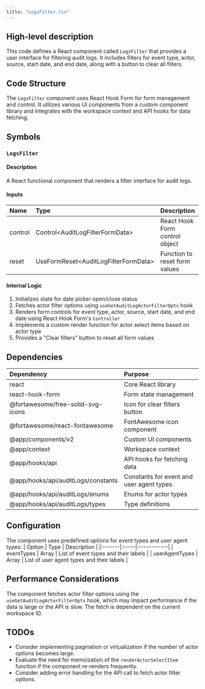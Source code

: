 ```yaml
---
title: "LogsFilter.tsx"
---
```


## High-level description
This code defines a React component called `LogsFilter` that provides a user interface for filtering audit logs. It includes filters for event type, actor, source, start date, and end date, along with a button to clear all filters.

## Code Structure
The `LogsFilter` component uses React Hook Form for form management and control. It utilizes various UI components from a custom component library and integrates with the workspace context and API hooks for data fetching.

## Symbols

### `LogsFilter`
#### Description
A React functional component that renders a filter interface for audit logs.

#### Inputs
| Name | Type | Description |
|:-----|:-----|:------------|
| control | Control&lt;AuditLogFilterFormData&gt; | React Hook Form control object |
| reset | UseFormReset&lt;AuditLogFilterFormData&gt; | Function to reset form values |

#### Internal Logic
1. Initializes state for date picker open/close status
2. Fetches actor filter options using `useGetAuditLogActorFilterOpts` hook
3. Renders form controls for event type, actor, source, start date, and end date using React Hook Form's `Controller`
4. Implements a custom render function for actor select items based on actor type
5. Provides a "Clear filters" button to reset all form values

## Dependencies
| Dependency | Purpose |
|:-----------|:--------|
| react | Core React library |
| react-hook-form | Form state management |
| @fortawesome/free-solid-svg-icons | Icon for clear filters button |
| @fortawesome/react-fontawesome | FontAwesome icon component |
| @app/components/v2 | Custom UI components |
| @app/context | Workspace context |
| @app/hooks/api | API hooks for fetching data |
| @app/hooks/api/auditLogs/constants | Constants for event and user agent types |
| @app/hooks/api/auditLogs/enums | Enums for actor types |
| @app/hooks/api/auditLogs/types | Type definitions |

## Configuration
The component uses predefined options for event types and user agent types:
| Option | Type | Description |
|:-------|:-----|:------------|
| eventTypes | Array | List of event types and their labels |
| userAgentTypes | Array | List of user agent types and their labels |

## Performance Considerations
The component fetches actor filter options using the `useGetAuditLogActorFilterOpts` hook, which may impact performance if the data is large or the API is slow. The fetch is dependent on the current workspace ID.

## TODOs
- Consider implementing pagination or virtualization if the number of actor options becomes large.
- Evaluate the need for memoization of the `renderActorSelectItem` function if the component re-renders frequently.
- Consider adding error handling for the API call to fetch actor filter options.